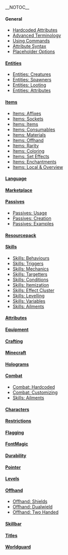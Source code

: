 __NOTOC__

==== General ====
* [[Hardcoded Attributes]]
* [[Advanced Terminology]]
* [[Using Commands]]
* [[Attribute Syntax]]
* [[Placeholder Options]]

==== [[Entities]] ====  
* [[Entities: Creatures]] 
* [[Entities: Spawners]] 
* [[Entities: Looting]] 
* [[Entities: Attributes]]
==== [[Items]] ====  
* [[Items: Affixes]]   
* [[Items: Sockets]]  
* [[Items: Items]]  
* [[Items: Consumables]]  
* [[Items: Materials]]  
* [[Items: Offhand]]  
* [[Items: Rarity]]
* [[Items: Coloring]]
* [[Items: Set Effects]]
* [[Items: Enchantments]]
* [[Items: Local & Overview]]
==== [[Language]]  ====
==== [[Marketplace]]  ====
==== [[Passives]]  ====
* [[Passives: Usage]] 
* [[Passives: Creation]] 
* [[Passives: Examples]]
==== [[Resourcepack]]  ====
==== [[Skills]]  ====
* [[Skills: Behaviours]] 
* [[Skills: Triggers]] 
* [[Skills: Mechanics]] 
* [[Skills: Targetters]] 
* [[Skills: Conditions]] 
* [[Skills: Itemization]] 
* [[Skills: Effect Cluster]] 
* [[Skills: Levelling]] 
* [[Skills: Variables]] 
* [[Skills: Ailments]]
==== [[Attributes]]  ====
==== [[Equipment]]  ====
==== [[Crafting]]  ====
==== [[Minecraft]]  ====
==== [[Holograms]]  ====
==== [[Combat]] ====
* [[Combat: Hardcoded]] 
* [[Combat: Customizing]] 
* [[Skills: Ailments]]
==== [[Characters]]  ====
==== [[Restrictions]]  ====
==== [[Flagging]] ====
==== [[FontMagic]]  ====
==== [[Durability]] ====
==== [[Pointer]]  ====
==== [[Levels]]  ====
==== [[Offhand]]  ====
* [[Offhand: Shields]] 
* [[Offhand: Dualwield]] 
* [[Offhand: Two Handed]]
==== [[Skillbar]] ====
==== [[Titles]]  ====
==== [[Worldguard]]  ====